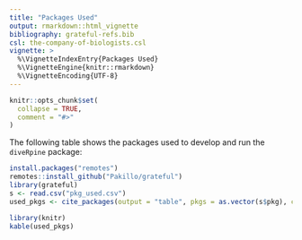 ```yaml
---
title: "Packages Used"
output: rmarkdown::html_vignette
bibliography: grateful-refs.bib
csl: the-company-of-biologists.csl
vignette: >
  %\VignetteIndexEntry{Packages Used}
  %\VignetteEngine{knitr::rmarkdown}
  %\VignetteEncoding{UTF-8}
---
```


```r
knitr::opts_chunk$set(
  collapse = TRUE,
  comment = "#>"
)
```

The following table shows the packages used to develop and run the `diveRpine` package: 

```r
install.packages("remotes")
remotes::install_github("Pakillo/grateful")
library(grateful)
s <- read.csv("pkg_used.csv")
used_pkgs <- cite_packages(output = "table", pkgs = as.vector(s$pkg), citation.style = "peerj")
```

```r
library(knitr)
kable(used_pkgs)
``` 

